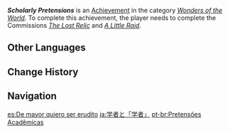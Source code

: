 {{Achievement Infobox
|id           = 84522
|order id     = 4046
|category     = Wonders of the World
|description  = Complete "[[The Lost Relic]]" and "[[A Little Raid]]."
|requirements = 
|primogems    = 5
|tracking     = 
|hidden       = 1
|type         = Commission
}}
'''''Scholarly Pretensions''''' is an [[Achievement]] in the category ''[[Wonders of the World]]''. To complete this achievement, the player needs to complete the Commissions ''[[The Lost Relic]]'' and ''[[A Little Raid]].''
<!--
==Trivia==

==Video Guides==
{{EVT
|video1   = 
|caption1 = 
}}
-->
==Other Languages==
{{Other Languages
|en      = Scholarly Pretensions
|zhs     = 学者与「学者」
|zhs_rm  = Xuézhě yǔ "Xuézhě"
|zht     = 學者與「學者」
|zht_rm  = Xuézhě yǔ "Xuézhě"
|zh_tl   = Scholar and "Scholar"
|ja      = 学者と「学者」
|ja_rm   = Gakusha to "Gakusha"
|ja_tl   = Scholar and "Scholar"
|ko      = 학자와 「학자」
|ko_rm   = Hakja-wa "Hakja"
|ko_tl   = Scholar and "Scholar"
|es      = De mayor quiero ser erudito
|es_tl   = I Want to be an Erudite When I'm Older
|fr      = Aventures studieuses
|fr_tl   = Studious Adventures
|ru      = Академические притязания
|ru_tl   = Academic Pretensions
|th      = นักวิชาการและ "นักวิชาการ"
|th_rm   = 
|th_tl   = 
|vi      = Học giả và "học giả"
|vi_tl   = 
|de      = Eine andere Art Gelehrter
|de_tl   = A Different Kind of Scholar
|id      = Pelajar dan "Pelajar"
|id_tl   = Scholar and "Scholar"
|pt      = Pretensões Acadêmicas
|pt_tl   = Academic Pretensions
|tr      = Alimlerin Kibri
|tr_tl   = Scholars' Arrogance
|it      = Pretese accademiche
|it_tl   = 
}}

==Change History==
{{Change History|1.0}}
<!--
==References==
{{Reflist}}
-->
==Navigation==
{{Achievement Navbox|Wonders of the World|Commission}}

[[es:De mayor quiero ser erudito]]
[[ja:学者と「学者」]]
[[pt-br:Pretensões Acadêmicas]]